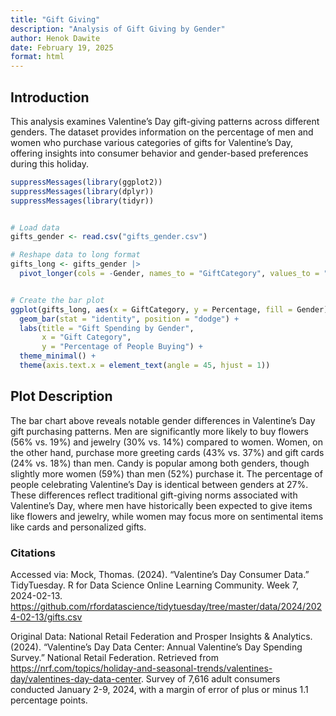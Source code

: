 ```yaml
---
title: "Gift Giving"
description: "Analysis of Gift Giving by Gender"
author: Henok Dawite
date: February 19, 2025
format: html
---
```


## Introduction

This analysis examines Valentine's Day gift-giving patterns across different genders. The dataset provides information on the percentage of men and women who purchase various categories of gifts for Valentine's Day, offering insights into consumer behavior and gender-based preferences during this holiday.

```r
suppressMessages(library(ggplot2))
suppressMessages(library(dplyr))
suppressMessages(library(tidyr))


# Load data
gifts_gender <- read.csv("gifts_gender.csv")

# Reshape data to long format
gifts_long <- gifts_gender |>
  pivot_longer(cols = -Gender, names_to = "GiftCategory", values_to = "Percentage")


# Create the bar plot
ggplot(gifts_long, aes(x = GiftCategory, y = Percentage, fill = Gender)) +
  geom_bar(stat = "identity", position = "dodge") +
  labs(title = "Gift Spending by Gender", 
       x = "Gift Category", 
       y = "Percentage of People Buying") +
  theme_minimal() +
  theme(axis.text.x = element_text(angle = 45, hjust = 1))
```

## Plot Description

The bar chart above reveals notable gender differences in Valentine's Day gift purchasing patterns. Men are significantly more likely to buy flowers (56% vs. 19%) and jewelry (30% vs. 14%) compared to women. Women, on the other hand, purchase more greeting cards (43% vs. 37%) and gift cards (24% vs. 18%) than men. Candy is popular among both genders, though slightly more women (59%) than men (52%) purchase it. The percentage of people celebrating Valentine's Day is identical between genders at 27%. These differences reflect traditional gift-giving norms associated with Valentine's Day, where men have historically been expected to give items like flowers and jewelry, while women may focus more on sentimental items like cards and personalized gifts.

### Citations

Accessed via: Mock, Thomas. (2024). "Valentine's Day Consumer Data." TidyTuesday. R for Data Science Online Learning Community. Week 7, 2024-02-13. <https://github.com/rfordatascience/tidytuesday/tree/master/data/2024/2024-02-13/gifts.csv>

Original Data: National Retail Federation and Prosper Insights & Analytics. (2024). "Valentine's Day Data Center: Annual Valentine's Day Spending Survey." National Retail Federation. Retrieved from <https://nrf.com/topics/holiday-and-seasonal-trends/valentines-day/valentines-day-data-center>. Survey of 7,616 adult consumers conducted January 2-9, 2024, with a margin of error of plus or minus 1.1 percentage points.
